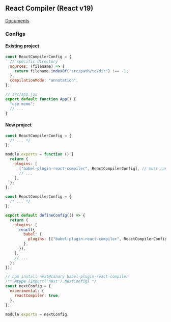 ## React Compiler (React v19)

[Documents](https://19.react.dev/learn/react-compiler#getting-started)

### Configs

#### Existing project

```jsx
const ReactCompilerConfig = {
  // specific directory
  sources: (filename) => {
    return filename.indexOf("src/path/to/dir") !== -1;
  },
  compilationMode: "annotation",
};

// src/app.jsx
export default function App() {
  "use memo";
  // ...
}
```

#### New project

```js title="babel.config.js"
const ReactCompilerConfig = {
  /* ... */
};

module.exports = function () {
  return {
    plugins: [
      ["babel-plugin-react-compiler", ReactCompilerConfig], // must run first!
      // ...
    ],
  };
};
```

```js title="vite.config.js"
const ReactCompilerConfig = {
  /* ... */
};

export default defineConfig(() => {
  return {
    plugins: [
      react({
        babel: {
          plugins: [["babel-plugin-react-compiler", ReactCompilerConfig]],
        },
      }),
    ],
    // ...
  };
});
```

```js title="next.config.js"
// npm install next@canary babel-plugin-react-compiler
/** @type {import('next').NextConfig} */
const nextConfig = {
  experimental: {
    reactCompiler: true,
  },
};

module.exports = nextConfig;
```
